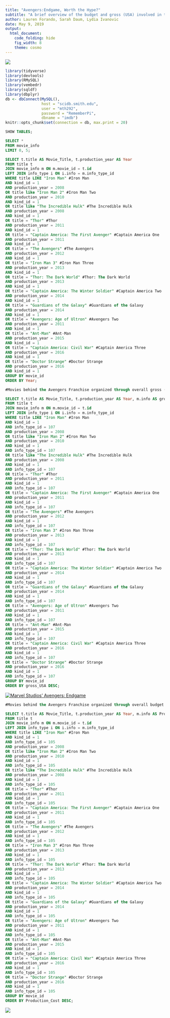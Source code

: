 ```yaml
---
title: "Avengers:Endgame, Worth the Hype?" 
subtitle: "A brief overview of the budget and gross (USA) involved in the origin movies leading up to the most anticipated movie of 2019."
author: Lauren Forando, Sarah Daum, Lydia Ivanovic
date: May 9, 2019
output: 
  html_document:
    code_folding: hide
    fig_width: 8
    theme: cosmo
---
```


![](https://media.giphy.com/media/WbNqQbrnAGr5e/giphy.gif)


```r
library(tidyverse)
library(devtools)
library(RMySQL)
library(vembedr)
library(sqldf)
library(dbplyr)
db <- dbConnect(MySQL(), 
                host = "scidb.smith.edu", 
                user = "mth292", 
                password = "RememberPi", 
                dbname = "imdb")
knitr::opts_chunk$set(connection = db, max.print = 20)
```

```sql
SHOW TABLES;
```

```sql
SELECT * 
FROM movie_info
LIMIT 0, 5;
```



```sql
SELECT t.title AS Movie_Title, t.production_year AS Year
FROM title t
JOIN movie_info m ON m.movie_id = t.id
LEFT JOIN info_type i ON i.info = m.info_type_id
WHERE title LIKE "Iron Man" #Iron Man 
AND kind_id = 1
AND production_year = 2008
OR title like "Iron Man 2" #Iron Man Two
AND production_year = 2010
AND kind_id = 1
OR title like "The Incredible Hulk" #The Incredible Hulk
AND production_year = 2008
AND kind_id = 1
OR title = "Thor" #Thor
AND production_year = 2011 
AND kind_id = 1
OR title = "Captain America: The First Avenger" #Captain America One
AND production_year = 2011
AND kind_id = 1
OR title = "The Avengers" #The Avengers 
AND production_year = 2012
AND kind_id = 1
OR title = "Iron Man 3" #Iron Man Three
AND production_year = 2013
AND kind_id = 1
OR title = "Thor: The Dark World" #Thor: The Dark World
AND production_year = 2013
AND kind_id = 1
OR title = "Captain America: The Winter Soldier" #Captain America Two 
AND production_year = 2014
AND kind_id = 1
OR title = "Guardians of the Galaxy" #Guardians of the Galaxy
AND production_year = 2014
AND kind_id = 1
OR title = "Avengers: Age of Ultron" #Avengers Two
AND production_year = 2011
AND kind_id = 1
OR title = "Ant-Man" #Ant-Man
AND production_year = 2015
AND kind_id = 1
OR title = "Captain America: Civil War" #Captain America Three
AND production_year = 2016
AND kind_id = 1
OR title = "Doctor Strange" #Doctor Strange
AND production_year = 2016
AND kind_id = 1
GROUP BY movie_id
ORDER BY Year;
```



```sql
#Movies behind the Avengers Franchise organized through overall gross (USA).

SELECT t.title AS Movie_Title, t.production_year AS Year, m.info AS gross_USA
FROM title t
JOIN movie_info m ON m.movie_id = t.id
LEFT JOIN info_type i ON i.info = m.info_type_id
WHERE title LIKE "Iron Man" #Iron Man 
AND kind_id = 1
AND info_type_id = 107
AND production_year = 2008
OR title like "Iron Man 2" #Iron Man Two
AND production_year = 2010 
AND kind_id = 1
AND info_type_id = 107
OR title like "The Incredible Hulk" #The Incredible Hulk
AND production_year = 2008
AND kind_id = 1
AND info_type_id = 107
OR title = "Thor" #Thor
AND production_year = 2011 
AND kind_id = 1
AND info_type_id = 107
OR title = "Captain America: The First Avenger" #Captain America One
AND production_year = 2011
AND kind_id = 1
AND info_type_id = 107
OR title = "The Avengers" #The Avengers 
AND production_year = 2012
AND kind_id = 1
AND info_type_id = 107
OR title = "Iron Man 3" #Iron Man Three
AND production_year = 2013
AND kind_id = 1
AND info_type_id = 107
OR title = "Thor: The Dark World" #Thor: The Dark World
AND production_year = 2013
AND kind_id = 1
AND info_type_id = 107
OR title = "Captain America: The Winter Soldier" #Captain America Two 
AND production_year = 2014
AND kind_id = 1
AND info_type_id = 107
OR title = "Guardians of the Galaxy" #Guardians of the Galaxy
AND production_year = 2014
AND kind_id = 1
AND info_type_id = 107
OR title = "Avengers: Age of Ultron" #Avengers Two
AND production_year = 2011
AND kind_id = 1
AND info_type_id = 107
OR title = "Ant-Man" #Ant-Man
AND production_year = 2015
AND kind_id = 1
AND info_type_id = 107
OR title = "Captain America: Civil War" #Captain America Three
AND production_year = 2016
AND kind_id = 1
AND info_type_id = 107
OR title = "Doctor Strange" #Doctor Strange
AND production_year = 2016
AND kind_id = 1
AND info_type_id = 107
GROUP BY movie_id
ORDER BY gross_USA DESC;
```

[![Marvel Studios' Avengers: Endgame](https://i.kinja-img.com/gawker-media/image/upload/s--3ClQMwPu--/c_fill,fl_progressive,g_center,h_900,q_80,w_1600/lnuyy61l5oz6x2x3odrg.jpg)](https://youtu.be/sOgwPtVWMhE "Marvel Studios' Avengers: Endgame - Click to Watch!")

```sql
#Movies behind the Avengers Franchise organized through overall budget.

SELECT t.title AS Movie_Title, t.production_year AS Year, m.info AS Production_Cost
FROM title t
JOIN movie_info m ON m.movie_id = t.id
LEFT JOIN info_type i ON i.info = m.info_type_id
WHERE title LIKE "Iron Man" #Iron Man 
AND kind_id = 1
AND info_type_id = 105
AND production_year = 2008
OR title like "Iron Man 2" #Iron Man Two
AND production_year = 2010
AND kind_id = 1
AND info_type_id = 105
OR title like "The Incredible Hulk" #The Incredible Hulk
AND production_year = 2008
AND kind_id = 1
AND info_type_id = 105
OR title = "Thor" #Thor
AND production_year = 2011 
AND kind_id = 1
AND info_type_id = 105
OR title = "Captain America: The First Avenger" #Captain America One
AND production_year = 2011
AND kind_id = 1
AND info_type_id = 105
OR title = "The Avengers" #The Avengers 
AND production_year = 2012
AND kind_id = 1
AND info_type_id = 105
OR title = "Iron Man 3" #Iron Man Three
AND production_year = 2013
AND kind_id = 1
AND info_type_id = 105
OR title = "Thor: The Dark World" #Thor: The Dark World
AND production_year = 2013
AND kind_id = 1
AND info_type_id = 105
OR title = "Captain America: The Winter Soldier" #Captain America Two 
AND production_year = 2014
AND kind_id = 1
AND info_type_id = 105
OR title = "Guardians of the Galaxy" #Guardians of the Galaxy
AND production_year = 2014
AND kind_id = 1
AND info_type_id = 105
OR title = "Avengers: Age of Ultron" #Avengers Two
AND production_year = 2011
AND kind_id = 1
AND info_type_id = 105
OR title = "Ant-Man" #Ant-Man
AND production_year = 2015
AND kind_id = 1
AND info_type_id = 105
OR title = "Captain America: Civil War" #Captain America Three
AND production_year = 2016
AND kind_id = 1
AND info_type_id = 105
OR title = "Doctor Strange" #Doctor Strange
AND production_year = 2016
AND kind_id = 1
AND info_type_id = 105
GROUP BY movie_id
ORDER BY Production_Cost DESC;
```

![](https://media.giphy.com/media/Ajyi28ZdneUz6/giphy.gif)